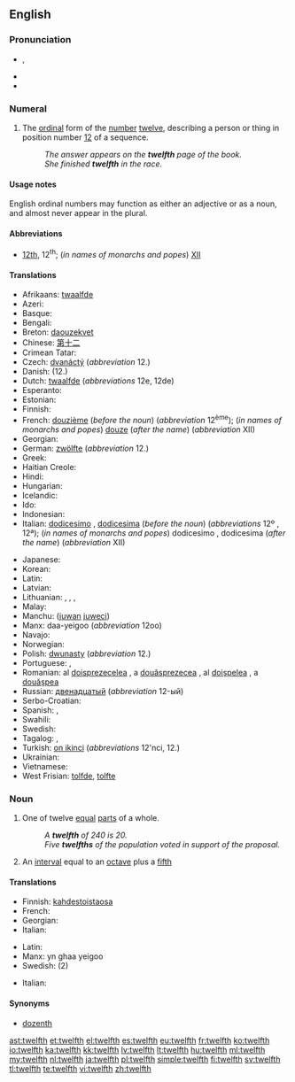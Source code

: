 ==English==

{{ordinalbox|en|11th|12th|13th|eleventh|thirteenth|card=twelve}}

===Pronunciation===
* {{a|UK|US}} {{IPA|/twɛlfθ/|/twɛlθ/}}, {{X-SAMPA|/twElfT/}}
* {{audio|en-us-twelfth.ogg|Audio (US)}}
* {{rhymes|ɛlfθ|ɛlθ}}

===Numeral===
{{head|en|numeral}}

# {{ordinal|lang=en}} The [[ordinal]] form of the [[number]] [[twelve]], describing a person or thing in position number [[12]] of a sequence.
#: ''The answer appears on the '''twelfth''' page of the book.''
#: ''She finished '''twelfth''' in the race.''

====Usage notes====
English ordinal numbers may function as either an adjective or as a noun, and almost never appear in the plural.

====Abbreviations====
* [[12th]], 12<sup>th</sup>; (''in names of monarchs and popes'') [[XII]]

====Translations====
{{trans-top|ordinal form of the number twelve}}
* Afrikaans: [[twaalfde]]
* Azeri: {{t-|az|on ikinci}}
* Basque: {{t-|eu|hamabigarren}}
* Bengali: {{t-|bn|দ্বাদশ}}
* Breton: [[daouzekvet]]
* Chinese: [[第]][[十]][[二]]
* Crimean Tatar: {{tø|crh|on ekinci}}
* Czech: [[dvanáctý]] (''abbreviation'' 12.)
* Danish: {{t-|da|tolvte}} (12.)
* Dutch: [[twaalfde]] (''abbreviations'' 12e, 12de)
* Esperanto: {{t-|eo|dek-dua}}
* Estonian: {{t-|et|kaheteistkümnes}}
* Finnish: {{t-|fi|kahdestoista}}
* French: [[douzième]] (''before the noun'') (''abbreviation'' 12<sup>ème</sup>); (''in names of monarchs and popes'') [[douze]] (''after the name'') (''abbreviation'' XII)
* Georgian: {{t-|ka|მეთორმეტე|sc=Geor}}
* German: [[zwölfte]] (''abbreviation'' 12.)
* Greek: {{t+|el|δωδέκατος||tr=dodékatos}}
* Haitian Creole: {{tø|ht|douzyèm}}
* Hindi: {{t-|hi|बारहवां|tr=bārahavāṁ|sc=Knda}}
* Hungarian: {{t+|hu|tizenkettedik}}
* Icelandic: {{t-|is|tólfta}}
* Ido: {{t-|io|duadekesma}}
* Indonesian: {{t-|id|keduabelas}}
* Italian: [[dodicesimo]] {{m}}, [[dodicesima]] {{f}} (''before the noun'') (''abbreviations'' 12º {{m}}, 12ª); (''in names of monarchs and popes'') dodicesimo {{m}}, dodicesima {{f}} (''after the name'') (''abbreviation'' XII)
{{trans-mid}}
* Japanese: {{t-|ja|第十二|tr=dai jūni|sc=Jpan}}
* Korean: {{t+|ko|열두째|tr=yeoldujjae}}
* Latin: {{t-|la|duodecimus}}
* Latvian: {{t+|lv|divpadsmitais}}
* Lithuanian: {{t+|lt|dvyliktas|m}}, {{t-|lt|dvylikta|f}}, {{t-|lt|dvylikti|m|p}}, {{t-|lt|dvyliktos|f|p}}
* Malay: {{t-|ms|kedua belas}}
* Manchu: ([[juwan]] [[juweci]])
* Manx: daa-yeigoo (''abbreviation'' 12oo)
* Navajo: {{tø|nv|naakitsʼáadah góneʼ}}
* Norwegian: {{t-|no|tolvte}}
* Polish: [[dwunasty]] (''abbreviation'' 12.)
* Portuguese: {{t+|pt|duodécimo}}, {{t+|pt|décimo segundo}}
* Romanian: al [[doisprezecelea]] {{m}}, a [[douăsprezecea]] {{f}}, al [[doișpelea]] {{qualifier|m, informal}}, a [[douășpea]] {{qualifier|f, informal}}
* Russian: [[двенадцатый]] (''abbreviation'' 12-ый)
* Serbo-Croatian: {{t-|sh|dvanaesti}}
* Spanish: {{t+|es|duodécimo|m}}, {{t-|es|duodécima|f}}
* Swahili: {{t-|sw|kumi na mbili}}
* Swedish: {{t+|sv|tolfte}}
* Tagalog: {{t-|tl|ikalabindalawa|sc=Cyrl}}, {{t-|tl|panlabindalawa|sc=Cyrl}}
* Turkish: [[on ikinci]] (''abbreviations'' 12'nci, 12.)
* Ukrainian: {{t+|uk|дванадцятий|tr=dvanadtsyatyy̆|sc=Cyrl}}
* Vietnamese: {{t-|vi|một phần mười hai}}
* West Frisian: [[tolfde]], [[tolfte]]
{{trans-bottom}}

===Noun===
{{en-noun}}

# {{fractional|lang=en}} One of twelve [[equal]] [[part]]s of a whole.
#: ''A '''twelfth''' of 240 is 20.''
#: ''Five '''twelfths''' of the population voted in support of the proposal.''
# {{music}} An [[interval]] equal to an [[octave]] plus a [[fifth]]

====Translations====
{{trans-top|one of twelve equal parts of a whole}}
* Finnish: [[kahdestoistaosa]]
* French: {{t+|fr|douzième|m}}
* Georgian: {{t-|ka|მეთორმეტედი|sc=Geor}}
* Italian: {{t+|it|dodicesimo|m}}
{{trans-mid}}
* Latin: {{t-|la|duodecimum|n}}
* Manx: yn ghaa yeigoo
* Swedish: {{t+|sv|tolftedel|c}} (2)
{{trans-bottom}}

{{trans-top|interval}}
* Italian: {{t-|it|duodecima|f}}
{{trans-mid}}
{{trans-bottom}}

====Synonyms====
* [[dozenth]]

[[ast:twelfth]]
[[et:twelfth]]
[[el:twelfth]]
[[es:twelfth]]
[[eu:twelfth]]
[[fr:twelfth]]
[[ko:twelfth]]
[[io:twelfth]]
[[ka:twelfth]]
[[kk:twelfth]]
[[lv:twelfth]]
[[lt:twelfth]]
[[hu:twelfth]]
[[ml:twelfth]]
[[my:twelfth]]
[[nl:twelfth]]
[[ja:twelfth]]
[[pl:twelfth]]
[[simple:twelfth]]
[[fi:twelfth]]
[[sv:twelfth]]
[[tl:twelfth]]
[[te:twelfth]]
[[vi:twelfth]]
[[zh:twelfth]]